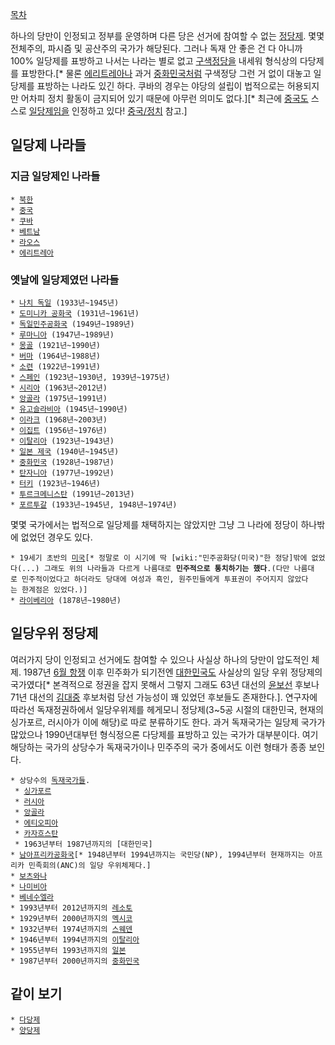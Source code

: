 [[목차]]

하나의 당만이 인정되고 정부를 운영하며 다른 당은 선거에 참여할 수 없는 [[정당제]].  몇몇 전체주의, 파시즘 및 공산주의 국가가 해당된다. 그러나 독재 안 좋은 건 다 아니까 100% 일당제를 표방하고 나서는 나라는 별로 없고 [[구색정당]]을 내세워 형식상의 다당제를 표방한다.[* 물론 [[에리트레아]]나 과거 [[중화민국]]처럼 구색정당 그런 거 없이 대놓고 일당제를 표방하는 나라도 있긴 하다. 쿠바의 경우는 야당의 설립이 법적으로는 허용되지만 어차피 정치 활동이 금지되어 있기 때문에 아무런 의미도 없다.][* 최근에 [[중국]]도 스스로 [[일당제]]임을 인정하고 있다! [[중국/정치]] 참고.]

== 일당제 나라들 ==
=== 지금 일당제인 나라들 ===
 * [[북한]]
 * [[중국]]
 * [[쿠바]]
 * [[베트남]]
 * [[라오스]]
 * [[에리트레아]]

=== 옛날에 일당제였던 나라들 ===
 * [[나치 독일]] (1933년~1945년) 
 * [[도미니카 공화국]] (1931년~1961년)
 * [[독일민주공화국]] (1949년~1989년) 
 * [[루마니아]] (1947년~1989년)
 * [[몽골]] (1921년~1990년)
 * [[버마]] (1964년~1988년) 
 * [[소련]] (1922년~1991년) 
 * [[스페인]] (1923년~1930년, 1939년~1975년)
 * [[시리아]] (1963년~2012년) 
 * [[앙골라]] (1975년~1991년) 
 * [[유고슬라비아]] (1945년~1990년)
 * [[이라크]] (1968년~2003년)
 * [[이집트]] (1956년~1976년) 
 * [[이탈리아]] (1923년~1943년)
 * [[일본 제국]] (1940년~1945년) 
 * [[중화민국]] (1928년~1987년) 
 * [[탄자니아]] (1977년~1992년)
 * [[터키]] (1923년~1946년) 
 * [[투르크메니스탄]] (1991년~2013년)
 * [[포르투갈]] (1933년~1945년, 1948년~1974년) 

몇몇 국가에서는 법적으로 일당제를 채택하지는 않았지만 그냥 그 나라에 정당이 하나밖에 없었던 경우도 있다.
 * 19세기 초반의 [[미국]][* 정말로 이 시기에 딱 [wiki:"민주공화당(미국)"한 정당]밖에 없었다(...) 그래도 위의 나라들과 다르게 나름대로 '''민주적으로 통치하기는 했다'''.(다만 나름대로 민주적이었다고 하더라도 당대에 여성과 흑인, 원주민들에게 투표권이 주어지지 않았다는 한계점은 있었다.)]
 * [[라이베리아]] (1878년~1980년)

== 일당우위 정당제 ==
여러가지 당이 인정되고 선거에도 참여할 수 있으나 사실상 하나의 당만이 압도적인 체제. 1987년 [[6월 항쟁]] 이후 민주화가 되기전엔 [[대한민국]]도 사실상의 일당 우위 정당제의 국가였다[* 본격적으로 정권을 잡지 못해서 그렇지 그래도 63년 대선의 [[윤보선]] 후보나 71년 대선의 [[김대중]] 후보처럼 당선 가능성이 꽤 있었던 후보들도 존재한다.]. 연구자에 따라선 독재정권하에서 일당우위제를 헤게모니 정당제(3~5공 시절의 대한민국, 현재의 싱가포르, 러시아가 이에 해당)로 따로 분류하기도 한다. 과거 독재국가는 일당제 국가가 많았으나 1990년대부턴 형식정으론 다당제를 표방하고 있는 국가가 대부분이다. 여기 해당하는 국가의 상당수가 독재국가이나 민주주의 국가 중에서도 이런 형태가 종종 보인다.

 * 상당수의 [[독재]]국가들.
  * [[싱가포르]]
  * [[러시아]]
  * [[앙골라]]
  * [[에티오피아]]
  * [[카자흐스탄]]
  * 1963년부터 1987년까지의 [대한민국]
 * [[남아프리카공화국]][* 1948년부터 1994년까지는 국민당(NP), 1994년부터 현재까지는 아프리카 민족회의(ANC)의 일당 우위체제다.]
 * [[보츠와나]]
 * [[나미비아]]
 * [[베네수엘라]]
 * 1993년부터 2012년까지의 [[레소토]] 
 * 1929년부터 2000년까지의 [[멕시코]]
 * 1932년부터 1974년까지의 [[스웨덴]]
 * 1946년부터 1994년까지의 [[이탈리아]]
 * 1955년부터 1993년까지의 [[일본]]
 * 1987년부터 2000년까지의 [[중화민국]]

== 같이 보기 ==
 * [[다당제]]
 * [[양당제]]
